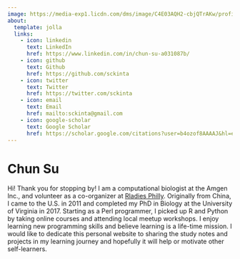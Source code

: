 ```yaml
---
image: https://media-exp1.licdn.com/dms/image/C4E03AQH2-cbjQTrAKw/profile-displayphoto-shrink_800_800/0/1516780179563?e=1667433600&v=beta&t=ycj2c4SfbINkl4kwmciBOz0itQXDqzdxYhCp82HZ0-I
about:
  template: jolla
  links:
    - icon: linkedin
      text: LinkedIn
      href: https://www.linkedin.com/in/chun-su-a031087b/
    - icon: github
      text: Github
      href: https://github.com/sckinta
    - icon: twitter
      text: Twitter
      href: https://twitter.com/sckinta
    - icon: email
      text: Email
      href: mailto:sckinta@gmail.com
    - icon: google-scholar
      text: Google Scholar
      href: https://scholar.google.com/citations?user=b4ozof8AAAAJ&hl=en
---
```


# Chun Su

Hi! Thank you for stopping by! I am a computational biologist at the Amgen Inc., and volunteer as a co-organizer at [Rladies Philly](https://www.rladiesphilly.org/). Originally from China, I came to the U.S. in 2011 and completed my PhD in Biology at the University of Virginia in 2017. Starting as a Perl programmer, I picked up R and Python by taking online courses and attending local meetup workshops. I enjoy learning new programming skills and believe learning is a life-time mission. I would like to dedicate this personal website to sharing the study notes and projects in my learning journey and hopefully it will help or motivate other self-learners.
